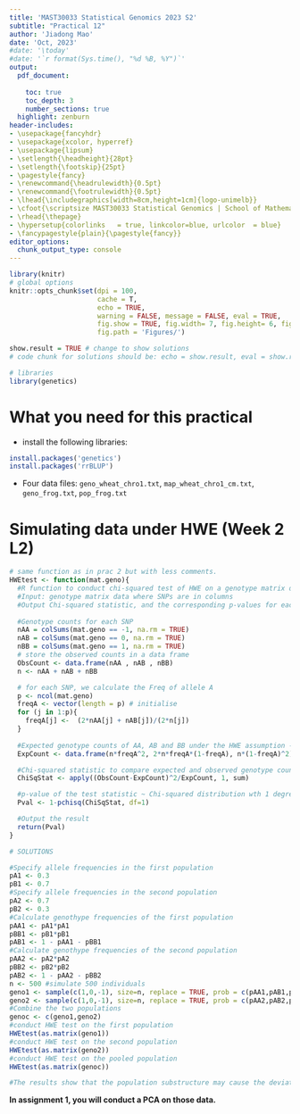 ```yaml
---
title: 'MAST30033 Statistical Genomics 2023 S2'
subtitle: "Practical 12"
author: 'Jiadong Mao'
date: 'Oct, 2023'
#date: '\today'
#date: '`r format(Sys.time(), "%d %B, %Y")`'
output:
  pdf_document:
    
    toc: true
    toc_depth: 3
    number_sections: true
  highlight: zenburn
header-includes:
- \usepackage{fancyhdr}
- \usepackage{xcolor, hyperref}
- \usepackage{lipsum}
- \setlength{\headheight}{28pt}
- \setlength{\footskip}{25pt}
- \pagestyle{fancy}
- \renewcommand{\headrulewidth}{0.5pt}
- \renewcommand{\footrulewidth}{0.5pt}
- \lhead{\includegraphics[width=8cm,height=1cm]{logo-unimelb}}
- \cfoot{\scriptsize MAST30033 Statistical Genomics | School of Mathematics and Statistics, Melbourne Integrative Genomics Bld 184 \\ The University of Melbourne, VIC 3010}
- \rhead{\thepage}
- \hypersetup{colorlinks   = true, linkcolor=blue, urlcolor  = blue}
- \fancypagestyle{plain}{\pagestyle{fancy}}
editor_options: 
  chunk_output_type: console
---
```



```r
library(knitr)
# global options
knitr::opts_chunk$set(dpi = 100, 
                      cache = T, 
                      echo = TRUE, 
                      warning = FALSE, message = FALSE, eval = TRUE,
                      fig.show = TRUE, fig.width= 7, fig.height= 6, fig.align='center', out.width = '50%', 
                      fig.path = 'Figures/')

show.result = TRUE # change to show solutions
# code chunk for solutions should be: echo = show.result, eval = show.result

# libraries
library(genetics)
```



# What you need for this practical {-}
- install the following libraries:

```r
install.packages('genetics')
install.packages('rrBLUP')
```
- Four data files: `geno_wheat_chro1.txt`, `map_wheat_chro1_cm.txt`, `geno_frog.txt`, `pop_frog.txt`



# Simulating data under HWE (Week 2 L2)

\begin{enumerate}
  \item We consider a bi-allelic SNP. We will simulate two groups of data, each having 500 individuals. The first group has allele frequencies $P_A=0.7$ and $P_B=0.3$, the second group has allele frequencies $P_A=0.3$ and $P_B=0.7$. Both data sets should follow the HWE assumption. 

\textit{Hints:} For the simulation of each group, you will need to use the function \texttt{sample()} with appropriate alleles frequencies as probabilities. Remember that the genotypes are coded here as 1, 0 and -1.

  \item Conduct the Chi-squared test on the two simulated genotypes separately. To use our previous \texttt{HWEtest()} function presented in Practical 2, you will need to transform your dataset into a matrix (\texttt{as.matrix()}), as your simulated genotype will be a single vector. 

  \item Combine the two data sets as a whole, and conduct a chi-squared test on the pooled data set. 

  \item Interpret the results. 
\end{enumerate}

```r
# same function as in prac 2 but with less comments.
HWEtest <- function(mat.geno){
  #R function to conduct chi-squared test of HWE on a genotype matrix data
  #Input: genotype matrix data where SNPs are in columns
  #Output Chi-squared statistic, and the corresponding p-values for each SNP
  
  #Genotype counts for each SNP
  nAA = colSums(mat.geno == -1, na.rm = TRUE)
  nAB = colSums(mat.geno == 0, na.rm = TRUE)
  nBB = colSums(mat.geno == 1, na.rm = TRUE)
  # store the observed counts in a data frame
  ObsCount <- data.frame(nAA , nAB , nBB)
  n <- nAA + nAB + nBB

  # for each SNP, we calculate the Freq of allele A
  p <- ncol(mat.geno) 
  freqA <- vector(length = p) # initialise
  for (j in 1:p){
    freqA[j] <-  (2*nAA[j] + nAB[j])/(2*n[j])
  }
  
  #Expected genotype counts of AA, AB and BB under the HWE assumption - based on FreqA  
  ExpCount <- data.frame(n*freqA^2, 2*n*freqA*(1-freqA), n*(1-freqA)^2)

  #Chi-squared statistic to compare expected and observed genotype counts.
  ChiSqStat <- apply((ObsCount-ExpCount)^2/ExpCount, 1, sum)

  #p-value of the test statistic ~ Chi-squared distribution wth 1 degree of freedom 1. 
  Pval <- 1-pchisq(ChiSqStat, df=1)

  #Output the result
  return(Pval)
}
```


```r
# SOLUTIONS

#Specify allele frequencies in the first population
pA1 <- 0.3 
pB1 <- 0.7
#Specify allele frequencies in the second population
pA2 <- 0.7
pB2 <- 0.3
#Calculate genothype frequencies of the first population
pAA1 <- pA1*pA1
pBB1 <- pB1*pB1
pAB1 <- 1 - pAA1 - pBB1
#Calculate genothype frequencies of the second population
pAA2 <- pA2*pA2
pBB2 <- pB2*pB2
pAB2 <- 1 - pAA2 - pBB2
n <- 500 #simulate 500 individuals
geno1 <- sample(c(1,0,-1), size=n, replace = TRUE, prob = c(pAA1,pAB1,pBB1))
geno2 <- sample(c(1,0,-1), size=n, replace = TRUE, prob = c(pAA2,pAB2,pBB2))
#Combine the two populations
genoc <- c(geno1,geno2)
#conduct HWE test on the first population
HWEtest(as.matrix(geno1))
#conduct HWE test on the second population
HWEtest(as.matrix(geno2))
#conduct HWE test on the pooled population
HWEtest(as.matrix(genoc))

#The results show that the population substructure may cause the deviation from the HWE. 

```




**In assignment 1, you will conduct a PCA on those data. **

